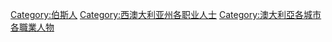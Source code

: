 
[[Category:伯斯人|Category:伯斯人]]
[[Category:西澳大利亚州各职业人士|Category:西澳大利亚州各职业人士]]
[[Category:澳大利亞各城市各職業人物|Category:澳大利亞各城市各職業人物]]